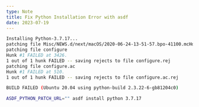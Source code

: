 ```yaml
---
type: Note
title: Fix Python Installation Error with asdf
date: 2023-07-19
---
```


```bash
Installing Python-3.7.17...
patching file Misc/NEWS.d/next/macOS/2020-06-24-13-51-57.bpo-41100.mcHdc5.rst
patching file configure
Hunk #1 FAILED at 3426.
1 out of 1 hunk FAILED -- saving rejects to file configure.rej
patching file configure.ac
Hunk #1 FAILED at 510.
1 out of 1 hunk FAILED -- saving rejects to file configure.ac.rej

BUILD FAILED (Ubuntu 20.04 using python-build 2.3.22-6-gb81204c0)
```

```bash
ASDF_PYTHON_PATCH_URL="" asdf install python 3.7.17
```
